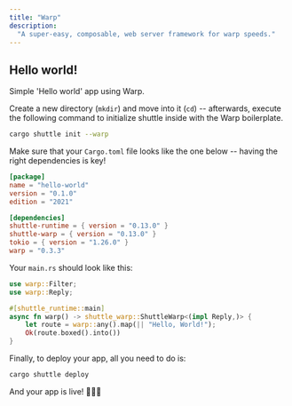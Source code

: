 ```yaml
---
title: "Warp"
description:
  "A super-easy, composable, web server framework for warp speeds."
---
```


## Hello world!

Simple 'Hello world' app using Warp.

Create a new directory (`mkdir`) and move into it (`cd`) -- afterwards, execute the following command to initialize shuttle inside with the Warp boilerplate.

```bash
cargo shuttle init --warp
```

Make sure that your `Cargo.toml` file looks like the one below -- having the right dependencies is key!

```toml Cargo.toml
[package]
name = "hello-world"
version = "0.1.0"
edition = "2021"

[dependencies]
shuttle-runtime = { version = "0.13.0" }
shuttle-warp = { version = "0.13.0" }
tokio = { version = "1.26.0" }
warp = "0.3.3"
```
Your `main.rs` should look like this:

```Rust main.rs
use warp::Filter;
use warp::Reply;

#[shuttle_runtime::main]
async fn warp() -> shuttle_warp::ShuttleWarp<(impl Reply,)> {
    let route = warp::any().map(|| "Hello, World!");
    Ok(route.boxed().into())
}
```

Finally, to deploy your app, all you need to do is:
```bash
cargo shuttle deploy
```

And your app is live! 🎉🎉🎉

